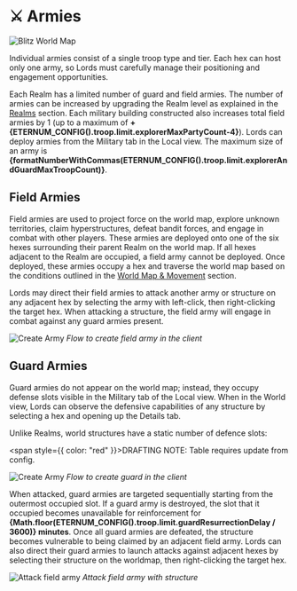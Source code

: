 
# ⚔️ Armies

<img src="/images/covers/06.png" alt="Blitz World Map" className="w-full rounded-lg my-6" />

Individual armies consist of a single troop type and tier. Each hex can host only one army, so Lords must carefully manage their positioning and
engagement opportunities.

Each Realm has a limited number of guard and field armies. The number of armies can be increased by upgrading
the Realm level as explained in the [Realms](/blitz/realms/realm) section.
Each military building constructed also increases total field armies by 1 (up to a maximum of
**+{ETERNUM_CONFIG().troop.limit.explorerMaxPartyCount-4}**). Lords can deploy armies from the Military tab in the Local
view. The maximum size of an army is
**{formatNumberWithCommas(ETERNUM_CONFIG().troop.limit.explorerAndGuardMaxTroopCount)}**.

## Field Armies

Field armies are used to project force on the world map, explore unknown territories, claim hyperstructures, defeat bandit forces, and engage 
in combat with other players. These armies are deployed onto one of the six hexes surrounding their parent Realm on the world map. If all hexes 
adjacent to the Realm are occupied, a field army cannot be deployed. Once deployed, these armies occupy a hex and traverse the world map based 
on the conditions outlined in the [World Map & Movement](/blitz/worldmap-movement/movement) section.

Lords may direct their field armies to attack another army or structure on any adjacent hex by selecting the army with
left-click, then right-clicking the target hex. When attacking a structure, the field army will engage in combat against
any guard armies present.

<div style={{ display: "flex", flexDirection: "column", alignItems: "center" }}>
  <img src="/gifs/create-explorer.gif" alt="Create Army" />
  <em>Flow to create field army in the client</em>
</div>

## Guard Armies

Guard armies do not appear on the world map; instead, they occupy defense slots visible in the Military tab of the Local
view. When in the World view, Lords can observe the defensive capabilities of any structure by selecting a hex and
opening up the Details tab.

Unlike Realms, world structures have a static number of defence slots:

<span style={{ color: "red" }}>DRAFTING NOTE: Table requires update from config.</span>

<WorldStructureDefenseSlotsTable />

<div style={{ display: "flex", flexDirection: "column", alignItems: "center" }}>
  <img src="/gifs/create-guard.gif" alt="Create Army" />
  <em>Flow to create guard in the client</em>
</div>

When attacked, guard armies are targeted sequentially starting from the outermost occupied slot. If a guard army is
destroyed, the slot that it occupied becomes unavailable for reinforcement for
**{Math.floor(ETERNUM_CONFIG().troop.limit.guardResurrectionDelay / 3600)} minutes**. Once all guard armies are defeated,
the structure becomes vulnerable to being claimed by an adjacent field army. Lords can also direct their guard armies to launch attacks against adjacent hexes by selecting their
structure on the worldmap, then right-clicking the target hex.

<div style={{ display: "flex", flexDirection: "column", alignItems: "center" }}>
  <img src="/gifs/attack-from-structure.gif" alt="Attack field army" />
  <em>Attack field army with structure</em>
</div>
